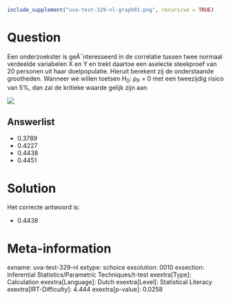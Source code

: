 ```r
include_supplement("uva-test-329-nl-graph01.png", recursive = TRUE)
```

Question
========

Een onderzoekster is geÃ¯nteresseerd in de correlatie tussen twee
normaal verdeelde variabelen X en Y en trekt daartoe een aselecte
steekproef van 20 personen uit haar doelpopulatie. Hieruit berekent zij
de onderstaande grootheden. Wanneer we willen toetsen H~0~: ρ~P~ = 0 met
een tweezijdig risico van 5%, dan zal de kritieke waarde gelijk zijn aan

![](uva-test-329-nl-graph01.png)

Answerlist
----------

* 0.3789
* 0.4227
* 0.4438
* 0.4451

Solution
========

Het correcte antwoord is: 

* 0.4438

Meta-information
================
exname: uva-test-329-nl
extype: schoice
exsolution: 0010
exsection: Inferential Statistics/Parametric Techniques/t-test
exextra[Type]: Calculation
exextra[Language]: Dutch
exextra[Level]: Statistical Literacy
exextra[IRT-Difficulty]: 4.444
exextra[p-value]: 0.0258
